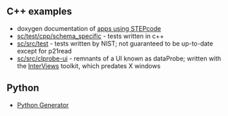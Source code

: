 == C++ examples ==
* doxygen documentation of [http://stepcode.org/stepcode-use-doxygen/ apps using STEPcode]
* [http://github.com/stepcode/stepcode/tree/master/test/cpp/schema_specific sc/test/cpp/schema_specific] - tests written in c++
* [http://github.com/stepcode/stepcode/tree/master/src/test sc/src/test] - tests written by NIST; not guaranteed to be up-to-date except for p21read
* [http://github.com/stepcode/stepcode/tree/master/src/clprobe-ui sc/src/clprobe-ui] - remnants of a UI known as dataProbe; written with the [http://www.ivtools.org/ivtools/interviews.html InterViews] toolkit, which predates X windows

== Python ==
* [http://github.com/stepcode/stepcode/wiki/python-generator Python Generator]